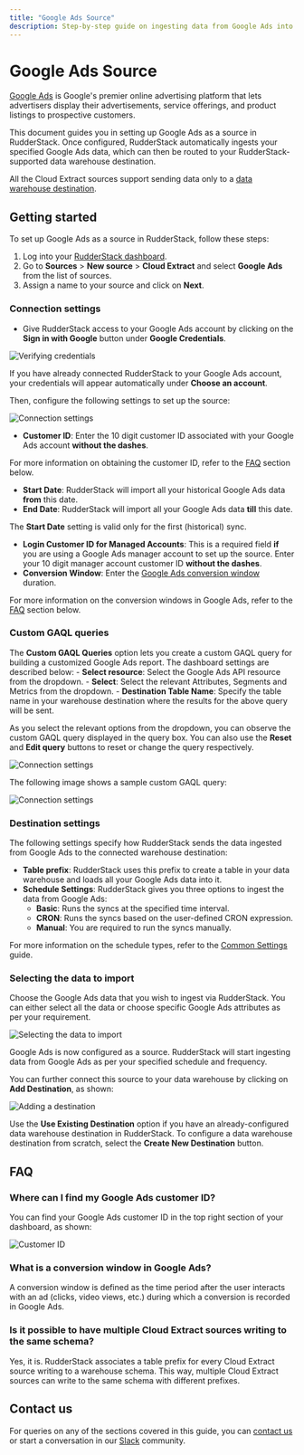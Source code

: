 ```yaml
---
title: "Google Ads Source"
description: Step-by-step guide on ingesting data from Google Ads into RudderStack.
---
```


# Google Ads Source

[Google Ads](https://ads.google.com/intl/en_in/home/) is Google's premier online advertising platform that lets advertisers display their advertisements, service offerings, and product listings to prospective customers. 

This document guides you in setting up Google Ads as a source in RudderStack. Once configured, RudderStack automatically ingests your specified Google Ads data, which can then be routed to your RudderStack-supported data warehouse destination.

<div class="infoBlock">

All the Cloud Extract sources support sending data only to a <a href="https://www.rudderstack.com/docs/data-warehouse-integrations/">data warehouse destination</a>.
</div>

## Getting started

To set up Google Ads as a source in RudderStack, follow these steps:

1. Log into your [RudderStack dashboard](https://app.rudderstack.com/).
2. Go to **Sources** > **New source** > **Cloud Extract** and select **Google Ads** from the list of sources.
3. Assign a name to your source and click on **Next**.

### Connection settings

- Give RudderStack access to your Google Ads account by clicking on the **Sign in with Google** button under **Google Credentials**.

<img src="../assets/cloud-extract-sources/g-ads-connection-settings-1.png" alt="Verifying credentials" />

<div class="infoBlock">

If you have already connected RudderStack to your Google Ads account, your credentials will appear automatically under <strong>Choose an account</strong>.
</div>

Then, configure the following settings to set up the source:

<img src="../assets/cloud-extract-sources/g-ads-connection-settings-2.png" alt="Connection settings" />

- **Customer ID**: Enter the 10 digit customer ID associated with your Google Ads account **without the dashes**.

<div class="infoBlock">

For more information on obtaining the customer ID, refer to the <a href="#faq">FAQ</a> section below.
</div>

- **Start Date**: RudderStack will import all your historical Google Ads data **from** this date.
- **End Date**: RudderStack will import all your Google Ads data **till** this date.

<div class="infoBlock">

The <strong>Start Date</strong> setting is valid only for the first (historical) sync.
</div>

- **Login Customer ID for Managed Accounts**: This is a required field **if** you are using a Google Ads manager account to set up the source. Enter your 10 digit manager account customer ID **without the dashes**.
- **Conversion Window**: Enter the [Google Ads conversion window](https://support.google.com/google-ads/answer/3123169?hl=en) duration.

<div class="infoBlock">

For more information on the conversion windows in Google Ads, refer to the <a href="#faq">FAQ</a> section below.
</div>

### Custom GAQL queries

The **Custom GAQL Queries** option lets you create a custom GAQL query for building a customized Google Ads report. The dashboard settings are described below:
    - **Select resource**: Select the Google Ads API resource from the dropdown.
    - **Select**: Select the relevant Attributes, Segments and Metrics from the dropdown.
    - **Destination Table Name**: Specify the table name in your warehouse destination where the results for the above query will be sent.

As you select the relevant options from the dropdown, you can observe the custom GAQL query displayed in the query box. You can also use the **Reset** and **Edit query** buttons to reset or change the query respectively.

<img src="../assets/cloud-extract-sources/g-ads-connection-settings-4.png" alt="Connection settings" />

The following image shows a sample custom GAQL query:

<img src="../assets/cloud-extract-sources/g-ads-connection-settings-5.png" alt="Connection settings" />

### Destination settings

The following settings specify how RudderStack sends the data ingested from Google Ads to the connected warehouse destination:

- **Table prefix**: RudderStack uses this prefix to create a table in your data warehouse and loads all your Google Ads data into it.
- **Schedule Settings**: RudderStack gives you three options to ingest the data from Google Ads:
    - **Basic**: Runs the syncs at the specified time interval. 
    - **CRON**: Runs the syncs based on the user-defined CRON expression.
    - **Manual**: You are required to run the syncs manually.

<div class="infoBlock">

For more information on the schedule types, refer to the <a href="https://www.rudderstack.com/docs/cloud-extract-sources/common-settings/">Common Settings</a> guide.
</div>

### Selecting the data to import

Choose the Google Ads data that you wish to ingest via RudderStack. You can either select all the data or choose specific Google Ads attributes as per your requirement.

<img src="../assets/cloud-extract-sources/g-ads-connection-settings-3.png" alt="Selecting the data to import" />

Google Ads is now configured as a source. RudderStack will start ingesting data from Google Ads as per your specified schedule and frequency.

You can further connect this source to your data warehouse by clicking on **Add Destination**, as shown:

<img src="../assets/cloud-extract-sources/add-destination.png" alt="Adding a destination" />

<div class="successBlock">

Use the <strong>Use Existing Destination</strong> option if you have an already-configured data warehouse destination in RudderStack. To configure a data warehouse destination from scratch, select the <strong>Create New Destination</strong> button.
</div>

## FAQ

### Where can I find my Google Ads customer ID?

You can find your Google Ads customer ID in the top right section of your dashboard, as shown:

<img src="../assets/cloud-extract-sources/g-ads-customer-id.png" alt="Customer ID" />

### What is a conversion window in Google Ads?

A conversion window is defined as the time period after the user interacts with an ad (clicks, video views, etc.) during which a conversion is recorded in Google Ads.

### Is it possible to have multiple Cloud Extract sources writing to the same schema?

Yes, it is. RudderStack associates a table prefix for every Cloud Extract source writing to a warehouse schema. This way, multiple Cloud Extract sources can write to the same schema with different prefixes.

## Contact us

For queries on any of the sections covered in this guide, you can [contact us](mailto:%20docs@rudderstack.com) or start a conversation in our [Slack](https://rudderstack.com/join-rudderstack-slack-community) community.

